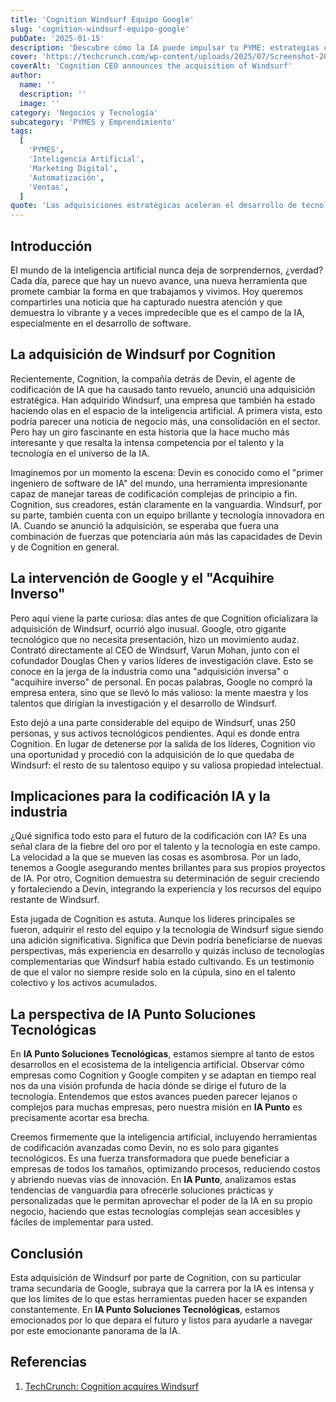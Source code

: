 ```yaml
---
title: 'Cognition Windsurf Equipo Google'
slug: 'cognition-windsurf-equipo-google'
pubDate: '2025-01-15'
description: 'Descubre cómo la IA puede impulsar tu PYME: estrategias concretas de marketing, automatización y datos para aumentar ventas.'
cover: 'https://techcrunch.com/wp-content/uploads/2025/07/Screenshot-2025-07-14-at-2.44.29PM.png?w=1024'
coverAlt: 'Cognition CEO announces the acquisition of Windsurf'
author:
  name: ''
  description: ''
  image: ''
category: 'Negocios y Tecnología'
subcategory: 'PYMES y Emprendimiento'
tags:
  [
    'PYMES',
    'Inteligencia Artificial',
    'Marketing Digital',
    'Automatización',
    'Ventas',
  ]
quote: 'Las adquisiciones estratégicas aceleran el desarrollo de tecnologías emergentes. — Sergio Rondón'
---
```

<h2 id="introduccion">Introducción</h2>

El mundo de la inteligencia artificial nunca deja de sorprendernos, ¿verdad? Cada día, parece que hay un nuevo avance, una nueva herramienta que promete cambiar la forma en que trabajamos y vivimos. Hoy queremos compartirles una noticia que ha capturado nuestra atención y que demuestra lo vibrante y a veces impredecible que es el campo de la IA, especialmente en el desarrollo de software.

<h2 id="la-adquisicion-de-windsurf-por-cognition">La adquisición de Windsurf por Cognition</h2>

Recientemente, Cognition, la compañía detrás de Devin, el agente de codificación de IA que ha causado tanto revuelo, anunció una adquisición estratégica. Han adquirido Windsurf, una empresa que también ha estado haciendo olas en el espacio de la inteligencia artificial. A primera vista, esto podría parecer una noticia de negocio más, una consolidación en el sector. Pero hay un giro fascinante en esta historia que la hace mucho más interesante y que resalta la intensa competencia por el talento y la tecnología en el universo de la IA.

Imaginemos por un momento la escena: Devin es conocido como el "primer ingeniero de software de IA" del mundo, una herramienta impresionante capaz de manejar tareas de codificación complejas de principio a fin. Cognition, sus creadores, están claramente en la vanguardia. Windsurf, por su parte, también cuenta con un equipo brillante y tecnología innovadora en IA. Cuando se anunció la adquisición, se esperaba que fuera una combinación de fuerzas que potenciaría aún más las capacidades de Devin y de Cognition en general.

<h2 id="la-intervencion-de-google-y-el-acquihire-inverso">La intervención de Google y el "Acquihire Inverso"</h2>

Pero aquí viene la parte curiosa: días antes de que Cognition oficializara la adquisición de Windsurf, ocurrió algo inusual. Google, otro gigante tecnológico que no necesita presentación, hizo un movimiento audaz. Contrató directamente al CEO de Windsurf, Varun Mohan, junto con el cofundador Douglas Chen y varios líderes de investigación clave. Esto se conoce en la jerga de la industria como una "adquisición inversa" o "acquihire inverso" de personal. En pocas palabras, Google no compró la empresa entera, sino que se llevó lo más valioso: la mente maestra y los talentos que dirigían la investigación y el desarrollo de Windsurf.

Esto dejó a una parte considerable del equipo de Windsurf, unas 250 personas, y sus activos tecnológicos pendientes. Aquí es donde entra Cognition. En lugar de detenerse por la salida de los líderes, Cognition vio una oportunidad y procedió con la adquisición de lo que quedaba de Windsurf: el resto de su talentoso equipo y su valiosa propiedad intelectual.

<h2 id="implicaciones-para-la-codificacion-ia-y-la-industria">Implicaciones para la codificación IA y la industria</h2>

¿Qué significa todo esto para el futuro de la codificación con IA? Es una señal clara de la fiebre del oro por el talento y la tecnología en este campo. La velocidad a la que se mueven las cosas es asombrosa. Por un lado, tenemos a Google asegurando mentes brillantes para sus propios proyectos de IA. Por otro, Cognition demuestra su determinación de seguir creciendo y fortaleciendo a Devin, integrando la experiencia y los recursos del equipo restante de Windsurf.

Esta jugada de Cognition es astuta. Aunque los líderes principales se fueron, adquirir el resto del equipo y la tecnología de Windsurf sigue siendo una adición significativa. Significa que Devin podría beneficiarse de nuevas perspectivas, más experiencia en desarrollo y quizás incluso de tecnologías complementarias que Windsurf había estado cultivando. Es un testimonio de que el valor no siempre reside solo en la cúpula, sino en el talento colectivo y los activos acumulados.

<h2 id="la-perspectiva-de-ia-punto-soluciones-tecnologicas">La perspectiva de IA Punto Soluciones Tecnológicas</h2>

En **IA Punto Soluciones Tecnológicas**, estamos siempre al tanto de estos desarrollos en el ecosistema de la inteligencia artificial. Observar cómo empresas como Cognition y Google compiten y se adaptan en tiempo real nos da una visión profunda de hacia dónde se dirige el futuro de la tecnología. Entendemos que estos avances pueden parecer lejanos o complejos para muchas empresas, pero nuestra misión en **IA Punto** es precisamente acortar esa brecha.

Creemos firmemente que la inteligencia artificial, incluyendo herramientas de codificación avanzadas como Devin, no es solo para gigantes tecnológicos. Es una fuerza transformadora que puede beneficiar a empresas de todos los tamaños, optimizando procesos, reduciendo costos y abriendo nuevas vías de innovación. En **IA Punto**, analizamos estas tendencias de vanguardia para ofrecerle soluciones prácticas y personalizadas que le permitan aprovechar el poder de la IA en su propio negocio, haciendo que estas tecnologías complejas sean accesibles y fáciles de implementar para usted.

<h2 id="conclusion">Conclusión</h2>

Esta adquisición de Windsurf por parte de Cognition, con su particular trama secundaria de Google, subraya que la carrera por la IA es intensa y que los límites de lo que estas herramientas pueden hacer se expanden constantemente. En **IA Punto Soluciones Tecnológicas**, estamos emocionados por lo que depara el futuro y listos para ayudarle a navegar por este emocionante panorama de la IA.

<h2 id="referencias">Referencias</h2>

1.  <a href="https://techcrunch.com/2025/07/14/cognition-maker-of-the-ai-coding-agent-devin-acquires-windsurf/" target="_blank" rel="noopener noreferrer">TechCrunch: Cognition acquires Windsurf</a>

